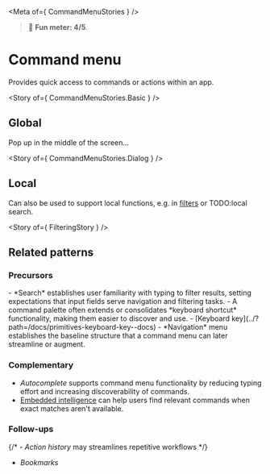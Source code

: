 
<Meta of={ CommandMenuStories } />

> 🙂 **Fun meter: 4/5**.

# Command menu

Provides quick access to commands or actions within an app.

<Story of={ CommandMenuStories.Basic } />

## Global

Pop up in the middle of the screen...

<Story of={ CommandMenuStories.Dialog } />

## Local

Can also be used to support local functions, e.g. in [filters](../?path=/docs/compositions-browsing-sensemaking-filtering--docs) or TODO:local search.

<Story of={ FilteringStory } />

## Related patterns

### Precursors

<div>
- *Search* establishes user familiarity with typing to filter results, setting expectations that input fields serve navigation and filtering tasks.
- A command palette often extends or consolidates *keyboard shortcut* functionality, making them easier to discover and use.
- [Keyboard key](../?path=/docs/primitives-keyboard-key--docs)
- *Navigation* menu establishes the baseline structure that a command menu can later streamline or augment.
</div>

### Complementary

- *Autocomplete* supports command menu functionality by reducing typing effort and increasing discoverability of commands.
- [Embedded intelligence](../?path=/docs/patterns-embedded-intelligence--docs) can help users find relevant commands when exact matches aren't available.

### Follow-ups

{/* - *Action history* may streamlines repetitive workflows */}
- *Bookmarks*